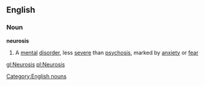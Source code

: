 ==English==
===Noun===
{{wikipedia}}
'''neurosis'''
#A [[mental]] [[disorder]], less [[severe]] than [[psychosis]], marked by [[anxiety]] or [[fear]]
[[Category:English nouns]]

[[gl:Neurosis]]
[[pl:Neurosis]]